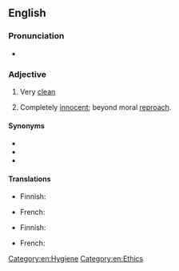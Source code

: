 ==English==

===Pronunciation===
* {{audio|en|En-au-clean as a whistle.ogg|Audio (AU)}}

===Adjective===
{{en-adj|-|head=(as) [[clean]] as a [[whistle]]}}

# {{lb|en|simile}} Very [[clean]]
# {{lb|en|simile}} Completely [[innocent]]; beyond moral [[reproach]].

====Synonyms====
* {{l|en|clean as a hound's tooth}}
* {{l|en|clean as a new penny}}
* {{l|en|clean as a new pin}}

====Translations====
{{trans-top|very clean}}
* Finnish: {{t+|fi|putipuhdas}}
{{trans-mid}}
* French: {{t+|fr|propre comme un sou neuf}}
{{trans-bottom}}

{{trans-top|completely innocent}}
* Finnish: {{t|fi|puhdas kuin pulmunen}}
{{trans-mid}}
* French: {{t+|fr|blanc comme neige}}
{{trans-bottom}}

[[Category:en:Hygiene]]
[[Category:en:Ethics]]